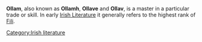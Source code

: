 '''Ollam''', also known as '''Ollamh''', '''Ollave''' and '''Ollav''', is a master in a particular trade or skill. In early [[Irish Literature]] it generally refers to the highest rank of [[Fili]].

{{Lit-stub}}

[[Category:Irish literature]]